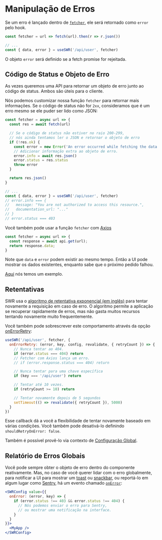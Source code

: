 
# Manipulação de Erros

Se um erro é lançado dentro de [`fetcher`](/docs/data-fetching), ele será retornado como `error` pelo hook.

```js
const fetcher = url => fetch(url).then(r => r.json())

// ...
const { data, error } = useSWR('/api/user', fetcher)
```

O objeto `error` será definido se a fetch promise for rejeitada.

## Código de Status e Objeto de Erro

As vezes queremos uma API para retornar um objeto de erro junto ao código de status.
Ambos são úteis para o cliente.

Nós podemos customizar nossa função `fetcher` para retornar mais informações. Se o código de status não for `2xx`,
consideramos que é um erro mesmo se ele puder ser lido como JSON:

```js
const fetcher = async url => {
  const res = await fetch(url)

  // Se o código de status não estiver no raio 200-299,
  // nós ainda tentamos ler o JSON e retornar o objeto de erro
  if (!res.ok) {
    const error = new Error('An error occurred while fetching the data.')
    // Adicionar informação extra ao objeto de erro.
    error.info = await res.json()
    error.status = res.status
    throw error
  }

  return res.json()
}

// ...
const { data, error } = useSWR('/api/user', fetcher)
// error.info === {
//   message: "You are not authorized to access this resource.",
//   documentation_url: "..."
// }
// error.status === 403
```

Você também pode usar a função `fetcher` com [Axios](https://axios-http.com/docs/intro)

```js
const fetcher = async url => {
  const response = await api.get(url);
  return response.data;
}
```

<Callout emoji="💡">
    Note que <code>data</code> e <code>error</code> podem existir ao mesmo tempo. Então a UI pode mostrar os dados existentes,
    enquanto sabe que o próximo pedido falhou.
</Callout>

[Aqui](/examples/error-handling) nós temos um exemplo.

## Retentativas

SWR usa o [algoritmo de retentativa exponencial (em inglês)](https://en.wikipedia.org/wiki/Exponential_backoff) para tentar novamente a requisição em caso de erro.
O algoritmo permite a aplicação se recuperar rapidamente de erros, mas não gasta muitos recursos tentando novamente muito frequentemente.

Você também pode sobrescrever este comportamento através da opção [onErrorRetry](/docs/options#options):

```js
useSWR('/api/user', fetcher, {
  onErrorRetry: (error, key, config, revalidate, { retryCount }) => {
    // Nunca tentar ao 404.
    if (error.status === 404) return
    // Fetcher com Axios lança um erro.
    // if (error.response.status === 404) return

    // Nunca tentar para uma chave específica
    if (key === '/api/user') return

    // Tentar até 10 vezes.
    if (retryCount >= 10) return

    // Tentar novamente depois de 5 segundos
    setTimeout(() => revalidate({ retryCount }), 5000)
  }
})
```

Esse callback dá a você a flexibilidade de tentar novamente baseado em várias condições. Você também pode desativá-lo definindo `shouldRetryOnError: false`.

Também é possível provê-lo via contexto de [Configuração Global](/docs/global-configuration).

## Relatório de Erros Globais

Você pode sempre obter o objeto de erro dentro do componente reativamente.
Mas, no caso de você querer lidar com o erro globalmente, para notificar a UI para mostrar um [toast](https://vercel.com/design/toast) ou [snackbar](https://material.io/components/snackbars), ou reportá-lo em algum lugar como [Sentry](https://sentry.io),
há um evento chamado [`onError`](/docs/options#options):

```jsx
<SWRConfig value={{
  onError: (error, key) => {
    if (error.status !== 403 && error.status !== 404) {
      // Nós podemos enviar o erro para Sentry,
      // ou mostrar uma notificação na interface.
    }
  }
}}>
  <MyApp />
</SWRConfig>
```

